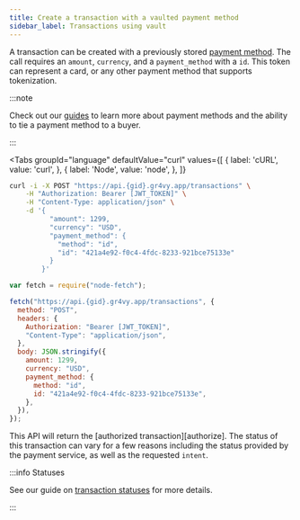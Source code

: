 ```yaml
---
title: Create a transaction with a vaulted payment method
sidebar_label: Transactions using vault
---
```



A transaction can be created with a previously stored [payment method][guides].
The call requires an `amount`, `currency`, and a `payment_method` with a `id`.
This token can represent a card, or any other payment method that supports
tokenization.

:::note

Check out our [guides] to learn more about payment methods and the ability to
tie a payment method to a buyer.

:::

<Tabs
  groupId="language"
  defaultValue="curl"
  values={[
    { label: 'cURL', value: 'curl', },
    { label: 'Node', value: 'node', },
  ]}
>
  <TabItem value="curl">

```bash {5-10}
curl -i -X POST "https://api.{gid}.gr4vy.app/transactions" \
    -H "Authorization: Bearer [JWT_TOKEN]" \
    -H "Content-Type: application/json" \
    -d '{
          "amount": 1299,
          "currency": "USD",
          "payment_method": {
            "method": "id",
            "id": "421a4e92-f0c4-4fdc-8233-921bce75133e"
          }
        }'
```

  </TabItem>
  <TabItem value="node">

```js {10-15}
var fetch = require("node-fetch");

fetch("https://api.{gid}.gr4vy.app/transactions", {
  method: "POST",
  headers: {
    Authorization: "Bearer [JWT_TOKEN]",
    "Content-Type": "application/json",
  },
  body: JSON.stringify({
    amount: 1299,
    currency: "USD",
    payment_method: {
      method: "id",
      id: "421a4e92-f0c4-4fdc-8233-921bce75133e",
    },
  }),
});
```

</TabItem>
</Tabs>

This API will return the [authorized transaction][authorize]. The status of this
transaction can vary for a few reasons including the status provided by the
payment service, as well as the requested `intent`.

:::info Statuses

See our guide on [transaction statuses](/guides/transactions/statuses) for more
details.

:::

[guides]: /guides/payment-methods
